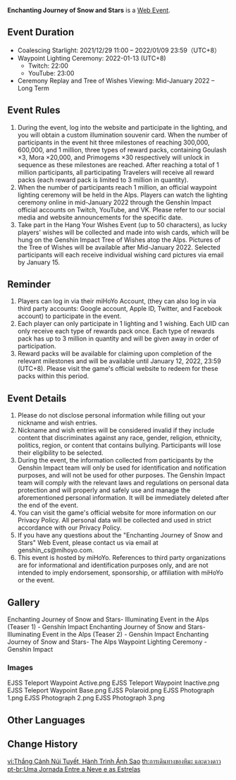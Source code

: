{{Event
| name = Enchanting Journey of Snow and Stars
| image = Enchanting Journey of Snow and Stars.png
| type = Web
| time_known = yes
| time_start = 2021-12-29 11:00:00
| time_start_offset = GMT+8
| time_end = 2022-01-09 23:59:59
| time_end_offset = GMT+8
| link = https://genshin.hoyoverse.com/en/news/detail/17922
| link2 = https://genshin.hoyoverse.com/en/news/detail/18103
| link2name = Second Announcement
| link3 = https://webstatic-sea.mihoyo.com/ys/event/e20211229-snow/index.html
| link3name = Event Page
}}
'''Enchanting Journey of Snow and Stars''' is a [[Web Event]].

==Event Duration==
* Coalescing Starlight: 2021/12/29 11:00 – 2022/01/09 23:59（UTC+8）
* Waypoint Lighting Ceremony: 2022-01-13 (UTC+8)
** Twitch: 22:00
** YouTube: 23:00
* Ceremony Replay and Tree of Wishes Viewing: Mid-January 2022 – Long Term

==Event Rules==
# During the event, log into the website and participate in the lighting, and you will obtain a custom illumination souvenir card. When the number of participants in the event hit three milestones of reaching 300,000, 600,000, and 1 million, three types of reward packs, containing Goulash ×3, Mora ×20,000, and Primogems ×30 respectively will unlock in sequence as these milestones are reached. After reaching a total of 1 million participants, all participating Travelers will receive all reward packs (each reward pack is limited to 3 million in quantity).
# When the number of participants reach 1 million, an official waypoint lighting ceremony will be held in the Alps. Players can watch the lighting ceremony online in mid-January 2022 through the Genshin Impact official accounts on Twitch, YouTube, and VK. Please refer to our social media and website announcements for the specific date.
# Take part in the Hang Your Wishes Event (up to 50 characters), as lucky players' wishes will be collected and made into wish cards, which will be hung on the Genshin Impact Tree of Wishes atop the Alps. Pictures of the Tree of Wishes will be available after Mid-January 2022. Selected participants will each receive individual wishing card pictures via email by January 15.

==Reminder==
# Players can log in via their miHoYo Account, (they can also log in via third party accounts: Google account, Apple ID, Twitter, and Facebook account) to participate in the event.
# Each player can only participate in 1 lighting and 1 wishing. Each UID can only receive each type of rewards pack once. Each type of rewards pack has up to 3 million in quantity and will be given away in order of participation.
# Reward packs will be available for claiming upon completion of the relevant milestones and will be available until January 12, 2022, 23:59 (UTC+8). Please visit the game's official website to redeem for these packs within this period.

==Event Details==
# Please do not disclose personal information while filling out your nickname and wish entries.
# Nickname and wish entries will be considered invalid if they include content that discriminates against any race, gender, religion, ethnicity, politics, region, or content that contains bullying. Participants will lose their eligibility to be selected.
# During the event, the information collected from participants by the Genshin Impact team will only be used for identification and notification purposes, and will not be used for other purposes. The Genshin Impact team will comply with the relevant laws and regulations on personal data protection and will properly and safely use and manage the aforementioned personal information. It will be immediately deleted after the end of the event.
# You can visit the game's official website for more information on our Privacy Policy. All personal data will be collected and used in strict accordance with our Privacy Policy.
# If you have any questions about the "Enchanting Journey of Snow and Stars" Web Event, please contact us via email at genshin_cs@mihoyo.com.
# This event is hosted by miHoYo. References to third party organizations are for informational and identification purposes only, and are not intended to imply endorsement, sponsorship, or affiliation with miHoYo or the event.

==Gallery==
<gallery>
Enchanting Journey of Snow and Stars- Illuminating Event in the Alps (Teaser 1) - Genshin Impact
Enchanting Journey of Snow and Stars- Illuminating Event in the Alps (Teaser 2) - Genshin Impact
Enchanting Journey of Snow and Stars- The Alps Waypoint Lighting Ceremony - Genshin Impact
</gallery>

===Images===
<gallery>
EJSS Teleport Waypoint Active.png
EJSS Teleport Waypoint Inactive.png
EJSS Teleport Waypoint Base.png
EJSS Polaroid.png
EJSS Photograph 1.png
EJSS Photograph 2.png
EJSS Photograph 3.png
</gallery>

==Other Languages==
{{Other Languages|default_hidden = 1
|en      = Enchanting Journey of Snow and Stars
|zhs     = 雪峰胜景<!--,--> 星耀奇旅
|zhs_rm  = Xuěfēng Shèngjǐng<!--,--> Xīngyào Qílǚ
|zht     = 雪峰勝景<!--,--> 星耀奇旅
|zht_rm  = Xuěfēng Shèngjǐng<!--,--> Xīngyào Qílǚ
|ja      = 壮大なる銀嶺<!--,--> 星に照らされし旅
|ja_rm   = Soudai-naru Ginrei<!--,--> Hoshi ni Terasareshi Tabi{{Assumed}}
|ko      = 설봉의 절경<!--,--> 반짝이는 별의 여정
|ko_rm   = Seolbong-ui Jeolgyeong<!--,--> Banjjagineun Byeol-ui Yeojeong
|es      = Un camino de copos y estrellas
|fr      = Lumières et neige éternelle
|ru      = Звёздный путь среди снегов
|th      = การเดินทางของ หิมะและดวงดาว
|th_rm   = Kan Doenthang Khong Hima Lae Duangdao
|vi      = Thắng Cảnh Núi Tuyết<!--,--> Hành Trình Ánh Sao
|de      = Zauberhafte Reise durch Schnee und Sterne
|id      = Perjalanan Bersama Bintang di Gunung Salju
|pt      = Uma Jornada Entre a Neve e as Estrelas
|tr      = 
|it      = 
}}

==Change History==
{{Change History|2.3}}

[[vi:Thắng Cảnh Núi Tuyết, Hành Trình Ánh Sao]]
[[th:การเดินทางของหิมะ และดวงดาว]]
[[pt-br:Uma Jornada Entre a Neve e as Estrelas]]